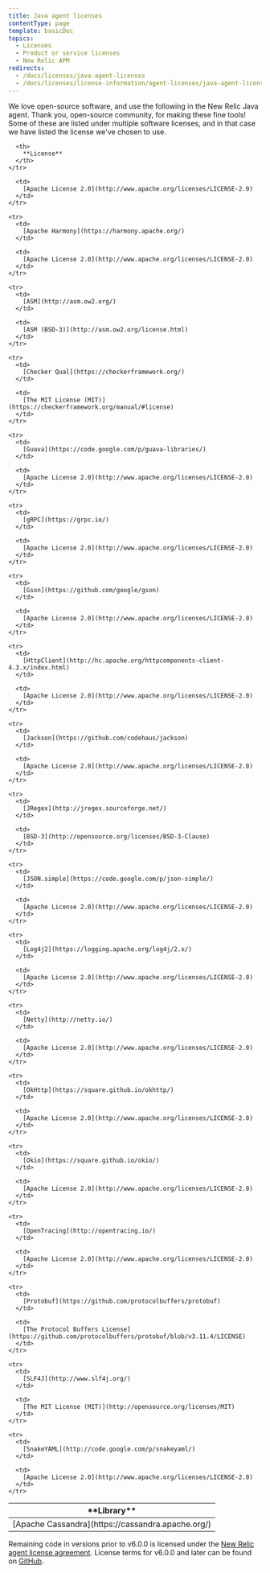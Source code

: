 ```yaml
---
title: Java agent licenses
contentType: page
template: basicDoc
topics:
  - Licenses
  - Product or service licenses
  - New Relic APM
redirects:
  - /docs/licenses/java-agent-licenses
  - /docs/licenses/license-information/agent-licenses/java-agent-licenses
---
```


We love open-source software, and use the following in the New Relic Java agent. Thank you, open-source community, for making these fine tools! Some of these are listed under multiple software licenses, and in that case we have listed the license we've chosen to use.

<Table>
  <thead>
    <tr>
      <th width={250}>
        **Library**
      </th>

      <th>
        **License**
      </th>
    </tr>
  </thead>

  <tbody>
    <tr>
      <td>
        [Apache Cassandra](https://cassandra.apache.org/)
      </td>

      <td>
        [Apache License 2.0](http://www.apache.org/licenses/LICENSE-2.0)
      </td>
    </tr>

    <tr>
      <td>
        [Apache Harmony](https://harmony.apache.org/)
      </td>

      <td>
        [Apache License 2.0](http://www.apache.org/licenses/LICENSE-2.0)
      </td>
    </tr>

    <tr>
      <td>
        [ASM](http://asm.ow2.org/)
      </td>

      <td>
        [ASM (BSD-3)](http://asm.ow2.org/license.html)
      </td>
    </tr>

    <tr>
      <td>
        [Checker Qual](https://checkerframework.org/)
      </td>

      <td>
        [The MIT License (MIT)](https://checkerframework.org/manual/#license)
      </td>
    </tr>

    <tr>
      <td>
        [Guava](https://code.google.com/p/guava-libraries/)
      </td>

      <td>
        [Apache License 2.0](http://www.apache.org/licenses/LICENSE-2.0)
      </td>
    </tr>

    <tr>
      <td>
        [gRPC](https://grpc.io/)
      </td>

      <td>
        [Apache License 2.0](http://www.apache.org/licenses/LICENSE-2.0)
      </td>
    </tr>

    <tr>
      <td>
        [Gson](https://github.com/google/gson)
      </td>

      <td>
        [Apache License 2.0](http://www.apache.org/licenses/LICENSE-2.0)
      </td>
    </tr>

    <tr>
      <td>
        [HttpClient](http://hc.apache.org/httpcomponents-client-4.3.x/index.html)
      </td>

      <td>
        [Apache License 2.0](http://www.apache.org/licenses/LICENSE-2.0)
      </td>
    </tr>

    <tr>
      <td>
        [Jackson](https://github.com/codehaus/jackson)
      </td>

      <td>
        [Apache License 2.0](http://www.apache.org/licenses/LICENSE-2.0)
      </td>
    </tr>

    <tr>
      <td>
        [JRegex](http://jregex.sourceforge.net/)
      </td>

      <td>
        [BSD-3](http://opensource.org/licenses/BSD-3-Clause)
      </td>
    </tr>

    <tr>
      <td>
        [JSON.simple](https://code.google.com/p/json-simple/)
      </td>

      <td>
        [Apache License 2.0](http://www.apache.org/licenses/LICENSE-2.0)
      </td>
    </tr>

    <tr>
      <td>
        [Log4j2](https://logging.apache.org/log4j/2.x/)
      </td>

      <td>
        [Apache License 2.0](http://www.apache.org/licenses/LICENSE-2.0)
      </td>
    </tr>

    <tr>
      <td>
        [Netty](http://netty.io/)
      </td>

      <td>
        [Apache License 2.0](http://www.apache.org/licenses/LICENSE-2.0)
      </td>
    </tr>

    <tr>
      <td>
        [OkHttp](https://square.github.io/okhttp/)
      </td>

      <td>
        [Apache License 2.0](http://www.apache.org/licenses/LICENSE-2.0)
      </td>
    </tr>

    <tr>
      <td>
        [Okio](https://square.github.io/okio/)
      </td>

      <td>
        [Apache License 2.0](http://www.apache.org/licenses/LICENSE-2.0)
      </td>
    </tr>

    <tr>
      <td>
        [OpenTracing](http://opentracing.io/)
      </td>

      <td>
        [Apache License 2.0](http://www.apache.org/licenses/LICENSE-2.0)
      </td>
    </tr>

    <tr>
      <td>
        [Protobuf](https://github.com/protocolbuffers/protobuf)
      </td>

      <td>
        [The Protocol Buffers License](https://github.com/protocolbuffers/protobuf/blob/v3.11.4/LICENSE)
      </td>
    </tr>

    <tr>
      <td>
        [SLF4J](http://www.slf4j.org/)
      </td>

      <td>
        [The MIT License (MIT)](http://opensource.org/licenses/MIT)
      </td>
    </tr>

    <tr>
      <td>
        [SnakeYAML](http://code.google.com/p/snakeyaml/)
      </td>

      <td>
        [Apache License 2.0](http://www.apache.org/licenses/LICENSE-2.0)
      </td>
    </tr>
  </tbody>
</Table>

Remaining code in versions prior to v6.0.0 is licensed under the [New Relic agent license agreement](/docs/licenses/license-information/other-licenses/new-relic-agent-license). License terms for v6.0.0 and later can be found on [GitHub](https://github.com/newrelic/newrelic-java-agent/blob/main/LICENSE).
